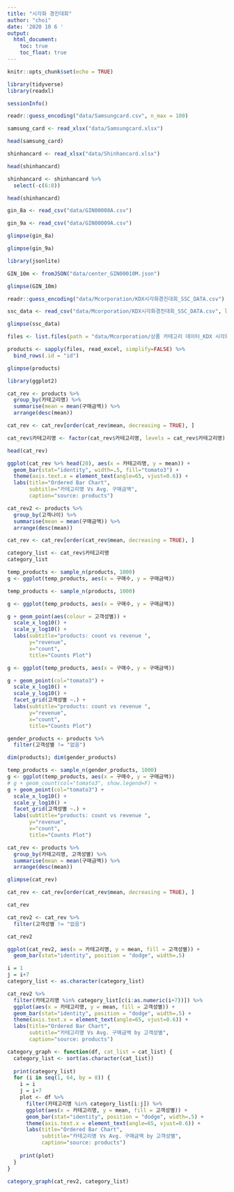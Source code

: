 ```yaml
---
title: "시각화 경진대회"
author: "choi"
date: '2020 10 6 '
output:
  html_document:
    toc: true
    toc_float: true
---
```


```r
knitr::opts_chunk$set(echo = TRUE)
```


```r
library(tidyverse)
library(readxl)
```



```r
sessionInfo()
```
```r
readr::guess_encoding("data/Samsungcard.csv", n_max = 100)
```

```r

samsung_card <- read_xlsx("data/Samsungcard.xlsx")
```

```r
head(samsung_card)
```
```r
shinhancard <- read_xlsx("data/Shinhancard.xlsx")
```
```r
head(shinhancard)
```

```r
shinhancard <- shinhancard %>% 
  select(-c(6:8))
```

```r
head(shinhancard)
```

```r
gin_8a <- read_csv("data/GIN00008A.csv")
```
```r
gin_9a <- read_csv("data/GIN00009A.csv")
```
```r
glimpse(gin_8a)
```
```r
glimpse(gin_9a)
```
```r
library(jsonlite)
```
```r
GIN_10m <- fromJSON("data/center_GIN00010M.json")
```
```r
glimpse(GIN_10m)
```
```r
readr::guess_encoding("data/Mcorporation/KDX시각화경진대회_SSC_DATA.csv")
```
```r
ssc_data <- read_csv("data/Mcorporation/KDX시각화경진대회_SSC_DATA.csv", locale = locale("ko", encoding = "EUC-KR"))
```
```r
glimpse(ssc_data)
```
```r
files <- list.files(path = "data/Mcorporation/상품 카테고리 데이터_KDX 시각화 경진대회 Only", pattern = "*.xlsx", full.names = T)
```


```r
products <- sapply(files, read_excel, simplify=FALSE) %>% 
  bind_rows(.id = "id")
```
```r
glimpse(products)
```

```r
library(ggplot2)
```

```r
cat_rev <- products %>%
  group_by(카테고리명) %>% 
  summarise(mean = mean(구매금액)) %>% 
  arrange(desc(mean))

```
```r
cat_rev <- cat_rev[order(cat_rev$mean, decreasing = TRUE), ]
```
```r
cat_rev$카테고리명 <- factor(cat_rev$카테고리명, levels = cat_rev$카테고리명)
```

```r
head(cat_rev)
```


```r
ggplot(cat_rev %>% head(20), aes(x = 카테고리명, y = mean)) + 
  geom_bar(stat="identity", width=.5, fill="tomato3") + 
  theme(axis.text.x = element_text(angle=65, vjust=0.6)) + 
  labs(title="Ordered Bar Chart", 
       subtitle="카테고리명 Vs Avg. 구매금액", 
       caption="source: products")
```

```r
cat_rev2 <- products %>%
  group_by(고객나이) %>% 
  summarise(mean = mean(구매금액)) %>% 
  arrange(desc(mean))

```
```r
cat_rev <- cat_rev[order(cat_rev$mean, decreasing = TRUE), ]
```


```r
category_list <- cat_rev$카테고리명
category_list
```
```r
temp_products <- sample_n(products, 1000)
g <- ggplot(temp_products, aes(x = 구매수, y = 구매금액))

```

```r
temp_products <- sample_n(products, 1000)

g <- ggplot(temp_products, aes(x = 구매수, y = 구매금액)) 
```

```r
g + geom_point(aes(colour = 고객성별)) + 
  scale_x_log10() + 
  scale_y_log10() + 
  labs(subtitle="products: count vs revenue ", 
       y="revenue", 
       x="count", 
       title="Counts Plot")
```

```r
g <- ggplot(temp_products, aes(x = 구매수, y = 구매금액))

g + geom_point(col="tomato3") + 
  scale_x_log10() + 
  scale_y_log10() + 
  facet_grid(고객성별 ~.) + 
  labs(subtitle="products: count vs revenue ", 
       y="revenue", 
       x="count", 
       title="Counts Plot")
```


```r
gender_products <- products %>% 
  filter(고객성별 != "없음")

dim(products); dim(gender_products)
```

```r
temp_products <- sample_n(gender_products, 1000)
g <- ggplot(temp_products, aes(x = 구매수, y = 구매금액))
# g + geom_count(col="tomato3", show.legend=F) +
g + geom_point(col="tomato3") + 
  scale_x_log10() + 
  scale_y_log10() + 
  facet_grid(고객성별 ~.) + 
  labs(subtitle="products: count vs revenue ", 
       y="revenue", 
       x="count", 
       title="Counts Plot")
```
```r
cat_rev <- products %>%
  group_by(카테고리명, 고객성별) %>% 
  summarise(mean = mean(구매금액)) %>% 
  arrange(desc(mean)) 
```
```r
glimpse(cat_rev)
```
```r
cat_rev <- cat_rev[order(cat_rev$mean, decreasing = TRUE), ]

cat_rev
```

```r
cat_rev2 <- cat_rev %>% 
  filter(고객성별 != "없음")

```
```r
cat_rev2
```

```r
ggplot(cat_rev2, aes(x = 카테고리명, y = mean, fill = 고객성별)) +
  geom_bar(stat="identity", position = "dodge", width=.5)
```

```r
i = 1
j = i+7
category_list <- as.character(category_list)

cat_rev2 %>% 
  filter(카테고리명 %in% category_list[c(i:as.numeric(i+7))]) %>% 
  ggplot(aes(x = 카테고리명, y = mean, fill = 고객성별)) +
  geom_bar(stat="identity", position = "dodge", width=.5) + 
  theme(axis.text.x = element_text(angle=65, vjust=0.6)) + 
  labs(title="Ordered Bar Chart", 
       subtitle="카테고리명 Vs Avg. 구매금액 by 고객성별", 
       caption="source: products")
```
```r
category_graph <- function(df, cat_list = cat_list) {
  category_list <- sort(as.character(cat_list))
  
  print(category_list)
  for (i in seq(1, 64, by = 8)) {
    i = i
    j = i+7
    plot <- df %>% 
      filter(카테고리명 %in% category_list[i:j]) %>% 
      ggplot(aes(x = 카테고리명, y = mean, fill = 고객성별)) +
      geom_bar(stat="identity", position = "dodge", width=.5) + 
      theme(axis.text.x = element_text(angle=65, vjust=0.6)) + 
      labs(title="Ordered Bar Chart", 
           subtitle="카테고리명 Vs Avg. 구매금액 by 고객성별", 
           caption="source: products")
    
    print(plot)
  }
}

category_graph(cat_rev2, category_list)
```

